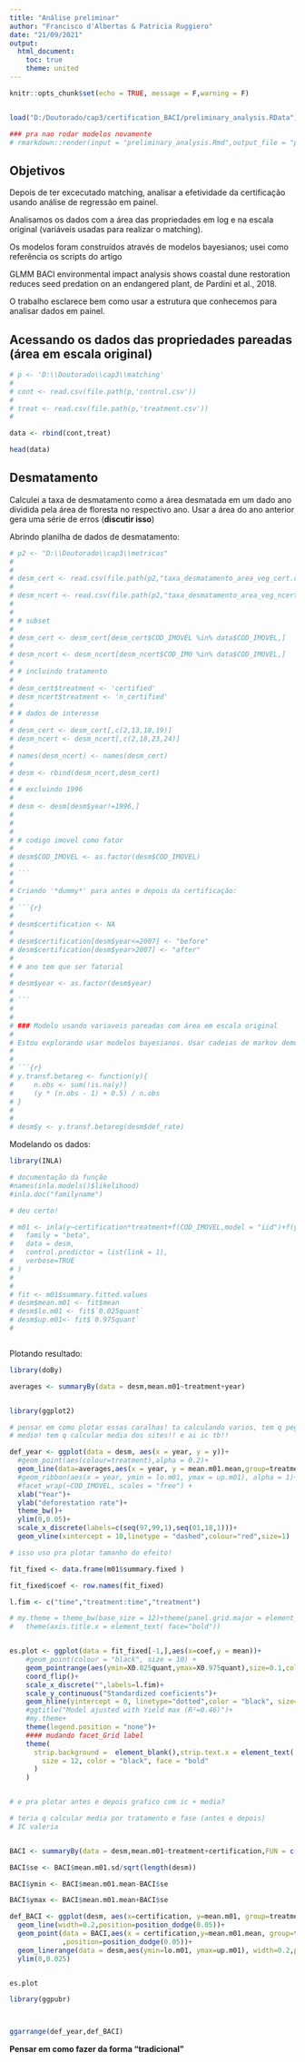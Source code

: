 ```yaml
---
title: "Análise preliminar"
author: "Francisco d'Albertas & Patricia Ruggiero"
date: "21/09/2021"
output: 
  html_document:
    toc: true
    theme: united
---
```


```r
knitr::opts_chunk$set(echo = TRUE, message = F,warning = F)


load("D:/Doutorado/cap3/certification_BACI/preliminary_analysis.RData")

### pra nao rodar modelos novamente
# rmarkdown::render(input = "preliminary_analysis.Rmd",output_file = "preliminary_analysis.html",envir = parent.frame())

```

## Objetivos

Depois de ter excecutado matching, analisar a efetividade da certificação usando análise de regressão em painel.

Analisamos os dados com a área das propriedades em log e na escala original (variáveis usadas para realizar o matching).

Os modelos foram construídos através de modelos bayesianos; usei como referência os scripts do artigo

GLMM BACI environmental impact analysis shows coastal dune restoration reduces seed predation on an endangered plant, de Pardini et al., 2018. 

O trabalho esclarece bem como usar a estrutura que conhecemos para analisar dados em painel.

## Acessando os dados das propriedades pareadas (área em escala original)

```r

# p <- 'D:\\Doutorado\\cap3\\matching'
# 
# cont <- read.csv(file.path(p,'control.csv'))
# 
# treat <- read.csv(file.path(p,'treatment.csv'))
# 

data <- rbind(cont,treat)

head(data)


```


## Desmatamento

Calculei a taxa de desmatamento como a área desmatada em um dado ano dividida pela área de floresta no respectivo ano. Usar a área do ano anterior gera uma série de erros (**discutir isso**)


Abrindo planilha de dados de desmatamento:

```r

# p2 <- "D:\\Doutorado\\cap3\\metricas"
# 
# 
# desm_cert <- read.csv(file.path(p2,"taxa_desmatamento_area_veg_cert.csv"))
# 
# desm_ncert <- read.csv(file.path(p2,"taxa_desmatamento_area_veg_ncert.csv"))
# 
# 
# # subset
# 
# desm_cert <- desm_cert[desm_cert$COD_IMOVEL %in% data$COD_IMOVEL,]
# 
# desm_ncert <- desm_ncert[desm_ncert$COD_IMO %in% data$COD_IMOVEL,]
# 
# # incluindo tratamento
# 
# desm_cert$treatment <- 'certified'
# desm_ncert$treatment <- 'n_certified'
# 
# # dados de interesse
# 
# desm_cert <- desm_cert[,c(2,13,18,19)]
# desm_ncert <- desm_ncert[,c(2,18,23,24)]
# 
# names(desm_ncert) <- names(desm_cert)
# 
# desm <- rbind(desm_ncert,desm_cert)
# 
# # excluindo 1996
# 
# desm <- desm[desm$year!=1996,]
# 
# 
# 
# # codigo imovel como fator
# 
# desm$COD_IMOVEL <- as.factor(desm$COD_IMOVEL)
# 
# ```
# 
# Criando '*dummy*' para antes e depois da certificação:
# 
# ```{r}
# 
# desm$certification <- NA
# 
# desm$certification[desm$year<=2007] <- "before"
# desm$certification[desm$year>2007] <- "after"
# 
# # ano tem que ser fatorial
# 
# desm$year <- as.factor(desm$year)
# 
# ```
# 
# 
# ### Modelo usando variaveis pareadas com área em escala original
# 
# Estou explorando usar modelos bayesianos. Usar cadeias de markov demora muito, logo para análise exploratória, estou usando um pacote que usa aproximação de laplace. Esse pacote não tem uma familia com zero e um inflated beta. Tenho que fazer uma transformação na variável resposta para não ter valores 0 e 1.
# 
# 
# ```{r}
# y.transf.betareg <- function(y){
#     n.obs <- sum(!is.na(y))
#     (y * (n.obs - 1) + 0.5) / n.obs
# }
# 
# 
# desm$y <- y.transf.betareg(desm$def_rate)
```


Modelando os dados:

```r




library(INLA)

# documentação da função
#names(inla.models()$likelihood)
#inla.doc("familyname")

# deu certo!

# m01 <- inla(y~certification*treatment+f(COD_IMOVEL,model = "iid")+f(year,model = "iid"),
#   family = "beta",
#   data = desm,
#   control.predictor = list(link = 1),
#   verbose=TRUE
# )
# 
# 
# fit <- m01$summary.fitted.values
# desm$mean.m01 <- fit$mean
# desm$lo.m01 <- fit$`0.025quant`
# desm$up.m01<- fit$`0.975quant`
# 



```


Plotando resultado:

```r

library(doBy)

averages <- summaryBy(data = desm,mean.m01~treatment+year) 


library(ggplot2)

# pensar em como plotar essas caralhas! ta calculando varios, tem q pegar efeito
# medio! tem q calcular media dos sites!! e ai ic tb!!

def_year <- ggplot(data = desm, aes(x = year, y = y))+
  #geom_point(aes(colour=treatment),alpha = 0.2)+
  geom_line(data=averages,aes(x = year, y = mean.m01.mean,group=treatment,colour=treatment))+
  #geom_ribbon(aes(x = year, ymin = lo.m01, ymax = up.m01), alpha = 1)+
  #facet_wrap(~COD_IMOVEL, scales = "free") +
  xlab("Year")+
  ylab("deforestation rate")+
  theme_bw()+
  ylim(0,0.05)+
  scale_x_discrete(labels=c(seq(97,99,1),seq(01,18,1)))+
  geom_vline(xintercept = 10,linetype = "dashed",colour="red",size=1)

# isso uso pra plotar tamanho do efeito!

fit_fixed <- data.frame(m01$summary.fixed )

fit_fixed$coef <- row.names(fit_fixed)

l.fim <- c("time","treatment:time","treatment")

# my.theme = theme_bw(base_size = 12)+theme(panel.grid.major = element_blank(),panel.grid.minor = element_blank()) + 
#   theme(axis.title.x = element_text( face="bold"))


es.plot <- ggplot(data = fit_fixed[-1,],aes(x=coef,y = mean))+
    #geom_point(colour = "black", size = 10) +
    geom_pointrange(aes(ymin=X0.025quant,ymax=X0.975quant),size=0.1,color="black") + 
    coord_flip()+
    scale_x_discrete("",labels=l.fim)+
    scale_y_continuous("Standardized coeficients")+
    geom_hline(yintercept = 0, linetype="dotted",color = "black", size=0.5) +
    #ggtitle("Model ajusted with Yield max (R²=0.46)")+
    #my.theme+
    theme(legend.position = "none")+
    #### mudando facet_Grid label
    theme(
      strip.background =  element_blank(),strip.text.x = element_text(
        size = 12, color = "black", face = "bold"
      )
    )


# e pra plotar antes e depois grafico com ic + media?

# teria q calcular media por tratamento e fase (antes e depois)
# IC valeria


BACI <- summaryBy(data = desm,mean.m01~treatment+certification,FUN = c(mean,sd))

BACI$se <- BACI$mean.m01.sd/sqrt(length(desm))

BACI$ymin <- BACI$mean.m01.mean-BACI$se

BACI$ymax <- BACI$mean.m01.mean+BACI$se

def_BACI <- ggplot(desm, aes(x=certification, y=mean.m01, group=treatment, color=treatment)) + 
  geom_line(width=0.2,position=position_dodge(0.05))+
  geom_point(data = BACI,aes(x = certification,y=mean.m01.mean, group=treatment, color=treatment)
             ,position=position_dodge(0.05))+
  geom_linerange(data = desm,aes(ymin=lo.m01, ymax=up.m01), width=0.2,position=position_dodge(0.05))+
  ylim(0,0.025)


es.plot


```


```r

library(ggpubr)  



ggarrange(def_year,def_BACI)

```

**Pensar em como fazer da forma "tradicional"**
